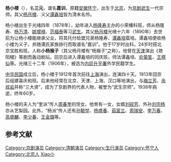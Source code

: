 '''杨小楼'''（{{bd|1878年||1938年|2月16日}}），名'''三元'''，谱名'''嘉训'''，原籍[[安徽|安徽]][[怀宁|怀宁]]，出生于[[北京|北京]]，为[[京剧|京剧]][[武生|武生]]一代宗师。其父[[杨月楼|杨月楼]]、义父[[谭鑫培|谭鑫培]]皆为清末名伶。

杨小楼出生于光绪四年（1878年），幼年进入[[杨隆寿|杨隆寿]]主办的小荣椿科班，师从杨隆寿、[[杨万清|杨万清]]、[[姚增禄|姚增禄]]、[[范福泰|范福泰]]等习[[武生|武生]]。其父[[杨月楼|杨月楼]]光绪十六年（1890年）去世前为让杨小楼能继承父业，将其托付给盟兄弟杨隆寿、[[谭鑫培|谭鑫培]]载培。谭鑫培便收杨小楼为义子，并随谭氏家族排行而取谱名“嘉训”。他于17岁时出科，24岁时搭北京宝胜和班，人称'''小杨猴子'''（其父杨月楼有“杨猴子”之称）。他曾在[[天津|天津]]演出《艳阳楼》等剧而轰动剧坛。回京后进入谭鑫培的同庆班，师法谭鑫培、[[俞菊笙|俞菊笙]]、[[王楞仙|王楞仙]]等。光绪三十二年（1906年），被选为[[内廷|内廷]][[升平署|升平署]]外学民籍学生。{{r|zgjjs}}{{r|xie}}{{r|cao}}

[[中华民国|中华民国]]成立后，杨小楼于1912年首次前往[[上海|上海]]演出，连演四十天。1913年回京后组建喜庆和班。后来他经常在北京、天津、上海、汉口等地演出，与[[梅兰芳|梅兰芳]]、[[余叔岩|余叔岩]]并称“三大贤”，成为了京剧界的代表人物，被誉为“武生宗师”。1938年病逝，终年60岁。{{r|zgjjs}}{{r|xie}}{{r|cao}}

杨小楼的夫人为“奎派”传人[[周春奎|周春奎]]的侄女。他育有一女，女婿[[刘砚芳|刘砚芳]]、外孙[[刘宗杨|刘宗杨]]亦从艺梨园。此外，“杨派”传人还有[[孙毓堃|孙毓堃]]、[[杨盛春|杨盛春]]、[[茹富兰|茹富兰]]、[[周瑞安|周瑞安]]、[[李万春|李万春]]、[[高盛麟|高盛麟]]、[[李少春|李少春]]、[[王金璐|王金璐]]等。{{r|zgjjs}}{{r|cao}}

== 参考文献 ==
{{reflist|refs=
<ref name=zgjjs>{{cite book|title= 《中国京剧史 （中卷·下）》|editor=北京市艺术研究所,上海艺术研究所|year=2005|publisher=中国戏剧出版社|pages=1186-1195}}</ref>
<ref name=xie>{{cite book|title=《民国文化流百人传》|editor=谢世诚|publisher=南洋出版社|year=2013}}</ref>
<ref name=cao>{{cite book|title=《北京历史人物传（下）》|editor=曹子西|publisher=北京燕山出版社|year=2014}}</ref>
}}

{{京剧名角}}
{{Authority control}}
{{DEFAULTSORT:Yang杨}}
[[Category:京剧演员|Category:京剧演员]]
[[Category:清朝演员|Category:清朝演员]]
[[Category:生行演员|Category:生行演员]]
[[Category:怀宁人|Category:怀宁人]]
[[Category:北京人|Category:北京人]]
[[Category:杨姓|Xiao小]]